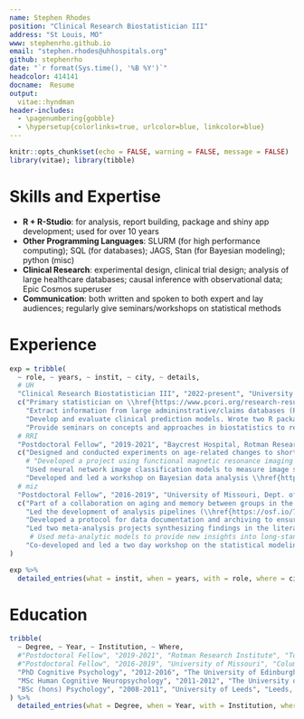 ```yaml
---
name: Stephen Rhodes
position: "Clinical Research Biostatistician III"
address: "St Louis, MO"
www: stephenrho.github.io
email: "stephen.rhodes@uhhospitals.org"
github: stephenrho
date: "`r format(Sys.time(), '%B %Y')`"
headcolor: 414141
docname:  Resume
output: 
  vitae::hyndman
header-includes:
  - \pagenumbering{gobble}
  - \hypersetup{colorlinks=true, urlcolor=blue, linkcolor=blue}
---
```


<!-- googlescholar: VXD5emcAAAAJ&hl -->

```r
knitr::opts_chunk$set(echo = FALSE, warning = FALSE, message = FALSE)
library(vitae); library(tibble)
```

# Skills and Expertise

- **R + R-Studio**: for analysis, report building, package and shiny app development; used for over 10 years
- **Other Programming Languages**: SLURM (for high performance computing); SQL (for databases); JAGS, Stan (for Bayesian modeling); python (misc)
- **Clinical Research**: experimental design, clinical trial design; analysis of large healthcare databases; causal inference with observational data; Epic Cosmos superuser
- **Communication**: both written and spoken to both expert and lay audiences; regularly give seminars/workshops on statistical methods

# Experience

```r
exp = tribble(
  ~ role, ~ years, ~ instit, ~ city, ~ details,
  # UH
  "Clinical Research Biostatistician III", "2022-present", "University Hospitals, Cleveland Medical Center", "Cleveland OH, USA (remote from 2024)", 
  c("Primary statistician on \\href{https://www.pcori.org/research-results/2024/bulking-versus-sling-treating-stress-urinary-incontinence-time-vaginal-prolapse-repair}{multi-center randomized trial funded by PCORI.}",
    "Extract information from large admininstrative/claims databases (Premier Healthcare Database, Marketscan, ICES (Ontario), Epic Cosmos).", 
    "Develop and evaluate clinical prediction models. Wrote two R packages that implement best-practices for internal validation (\\href{https://cran.r-project.org/package=pminternal}{pminternal}) and assessing calibration (\\href{https://cran.r-project.org/package=pmcalibration}{pmcalibration}) of prediction models.",
    "Provide seminars on concepts and approaches in biostatistics to residents, fellows, and research staff."),
  # RRI
  "Postdoctoral Fellow", "2019-2021", "Baycrest Hospital, Rotman Research Institute (University of Toronto)", "Toronto ON, CA", 
  c("Designed and conducted experiments on age-related changes to short- and long-term memory.",
    # "Developed a project using functional magnetic resonance imaging to decode currently active neural representations in short-term memory (shelved due to Covid-19).",
    "Used neural network image classification models to measure image similarity for testing against human perception and memory.",
    "Developed and led a workshop on Bayesian data analysis \\href{https://github.com/stephenrho/bayes-workshop}{(materials here)}."),
  # miz
  "Postdoctoral Fellow", "2016-2019", "University of Missouri, Dept. of Psychological Sciences", "Columbia MO, USA", 
  c("Part of a collaboration on aging and memory between groups in the US, UK, and Switzerland (\\url{http://womaac.psy.ed.ac.uk/}).",
    "Led the development of analysis pipelines (\\href{https://osf.io/72j4m/}{example here}) and performed analyses of experimental data using generalized linear mixed effects models.",
    "Developed a protocol for data documentation and archiving to ensure reproducibility.",
    "Led two meta-analysis projects synthesizing findings in the literature on memory and aging.",
     # Used meta-analytic models to provide new insights into long-standing research questions. Published in \\href{https://psycnet.apa.org/fulltext/2019-24512-001.html}{Psychology \\& Aging} and \\href{https://link.springer.com/article/10.3758/s13423-019-01649-y}{Psychonomic Bulletin \\& Review}.
    "Co-developed and led a two day workshop on the statistical modeling using maximum likelihood and Bayesian estimation techniques \\href{https://github.com/stephenrho/CognitiveModelingWorkshop}{(materials here)}.")
)

exp %>%
  detailed_entries(what = instit, when = years, with = role, where = city, why = details, .protect = F)
```

# Education

```r

tribble(
  ~ Degree, ~ Year, ~ Institution, ~ Where,
  #"Postdoctoral Fellow", "2019-2021", "Rotman Research Institute", "Toronto ON, CA",
  #"Postdoctoral Fellow", "2016-2019", "University of Missouri", "Columbia MO, USA",
  "PhD Cognitive Psychology", "2012-2016", "The University of Edinburgh", "Edinburgh, UK",
  "MSc Human Cognitive Neuropsychology", "2011-2012", "The University of Edinburgh", "Edinburgh, UK",
  "BSc (hons) Psychology", "2008-2011", "University of Leeds", "Leeds, UK"
) %>% 
  detailed_entries(what = Degree, when = Year, with = Institution, where = Where)
```
